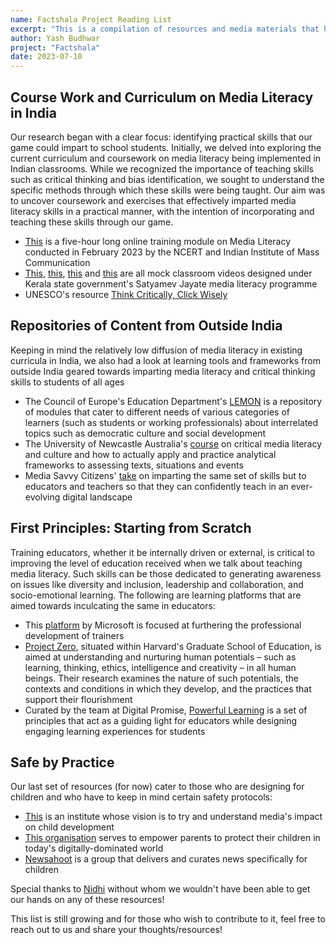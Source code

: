 ```yaml
---
name: Factshala Project Reading List
excerpt: "This is a compilation of resources and media materials that have informed the team in the creation of the project. By sharing our background research, we aim to provide a springboard for other initiatives and interventions"
author: Yash Budhwar
project: "Factshala"
date: 2023-07-10
---
```


## Course Work and Curriculum on Media Literacy in India

Our research began with a clear focus: identifying practical skills that our game could impart to school students. Initially, we delved into exploring the current curriculum and coursework on media literacy being implemented in Indian classrooms. While we recognized the importance of teaching skills such as critical thinking and bias identification, we sought to understand the specific methods through which these skills were being taught. Our aim was to uncover coursework and exercises that effectively imparted media literacy skills in a practical manner, with the intention of incorporating and teaching these skills through our game.

- [This](https://ciet.ncert.gov.in/activity/otml?lang=en) is a five-hour long online training module on Media Literacy conducted in February 2023 by the NCERT and Indian Institute of Mass Communication
- [This](https://www.youtube.com/watch?v=LNV6FvevzrY), [this](https://www.youtube.com/watch?v=YFUPrJVrTto), [this](https://www.youtube.com/watch?v=9sWXpLmtq-I) and [this](https://www.youtube.com/watch?v=29HPohQE0pc) are all mock classroom videos designed under Kerala state government's Satyamev Jayate media literacy programme
- UNESCO's resource [Think Critically, Click Wisely](https://www.unesco.org/en/articles/media-and-information-literate-citizens-think-critically-click-wisely)

## Repositories of Content from Outside India

Keeping in mind the relatively low diffusion of media literacy in existing curricula in India, we also had a look at learning tools and frameworks from outside India geared towards imparting media literacy and critical thinking skills to students of all ages

- The Council of Europe's Education Department's [LEMON](https://www.coe.int/en/web/learning-resources) is a repository of modules that cater to different needs of various categories of learners (such as students or working professionals) about interrelated topics such as democratic culture and social development
- The University of Newcastle Australia's [course](https://www.futurelearn.com/courses/critical-media-literacy) on critical media literacy and culture and how to actually apply and practice analytical frameworks to assessing texts, situations and events
- Media Savvy Citizens' [take](https://www.mediasavvycitizens.com/highlights) on imparting the same set of skills but to educators and teachers so that they can confidently teach in an ever-evolving digital landscape

## First Principles: Starting from Scratch

Training educators, whether it be internally driven or external, is critical to improving the level of education received when we talk about teaching media literacy. Such skills can be those dedicated to generating awareness on issues like diversity and inclusion, leadership and collaboration, and socio-emotional learning. The following are learning platforms that are aimed towards inculcating the same in educators:

- This [platform](https://learn.microsoft.com/en-us/training/educator-center/?source=mec) by Microsoft is focused at furthering the professional development of trainers
- [Project Zero](https://pz.harvard.edu/search/resources), situated within Harvard's Graduate School of Education, is aimed at understanding and nurturing human potentials – such as learning, thinking, ethics, intelligence and creativity – in all human beings. Their research examines the nature of such potentials, the contexts and conditions in which they develop, and the practices that support their flourishment
- Curated by the team at Digital Promise, [Powerful Learning](https://digitalpromise.org/powerful-learning/) is a set of principles that act as a guiding light for educators while designing engaging learning experiences for students

## Safe by Practice

Our last set of resources (for now) cater to those who are designing for children and who have to keep in mind certain safety protocols:

- [This](https://www.childrenandscreens.com/) is an institute whose vision is to try and understand media's impact on child development
- [This organisation](https://www.digitalparentingcoach.com/) serves to empower parents to protect their children in today's digitally-dominated world
- [Newsahoot](https://www.newsahoot.com/) is a group that delivers and curates news specifically for children

Special thanks to [Nidhi](https://www.linkedin.com/in/nidhi-sudhan/) without whom we wouldn't have been able to get our hands on any of these resources!

This list is still growing and for those who wish to contribute to it, feel free to reach out to us and share your thoughts/resources!
